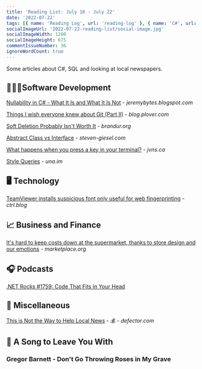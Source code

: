 ```yaml
---
title: 'Reading List: July 16 - July 22'
date: '2022-07-22'
tags: [{ name: 'Reading Log', url: 'reading-log' }, { name: 'C#', url: 'csharp'}, { name: 'SQL', url: 'sql'}, { name: 'CSS', url: 'css'}, { name: 'Local News', url: 'local-news'}]
socialImageUrl: '2022-07-22-reading-list/social-image.jpg'
socialImageWidth: 1200
socialImageHeight: 675
commentIssueNumber: 36
ignoreWordCount: true
---
```


Some articles about C#, SQL and looking at local newspapers.

## 👨🏼‍💻Software Development

[Nullability in C# - What It Is and What It Is Not](https://jeremybytes.blogspot.com/2022/07/nullability-in-c-what-it-is-and-what-it.html) - *jeremybytes.blogspot.com*

[Things I wish everyone knew about Git (Part II)](https://blog.plover.com/prog/git/tips-2.html) - *blog.plover.com*

[Soft Deletion Probably Isn't Worth It](https://brandur.org/soft-deletion) - *brandur.org*

[Abstract Class vs Interface](https://steven-giesel.com/blogPost/3992a289-4cc9-460c-b484-0cc137cccafa) - *steven-giesel.com*

[What happens when you press a key in your terminal?](https://jvns.ca/blog/2022/07/20/pseudoterminals/) - *jvns.ca*

[Style Queries](https://una.im/style-queries/) - *una.im*

## 🖥 Technology

[TeamViewer installs suspicious font only useful for web fingerprinting](https://www.ctrl.blog/entry/teamviewer-font-privacy.html) - *ctrl.blog*

## 📈 Business and Finance

[It's hard to keep costs down at the supermarket, thanks to store design and our emotions](https://www.marketplace.org/2022/07/19/supermarket-design-emotions-impulse-buys/) - *marketplace.org*

## 🎧 Podcasts

[.NET Rocks #1759: Code That Fits in Your Head](https://www.dotnetrocks.com/default.aspx?ShowNum=1759)

## 🎒 Miscellaneous

[This is Not the Way to Help Local News](https://defector.com/this-is-not-the-way-to-help-local-news/) - 💰 - *defector.com*

## 🎵 A Song to Leave You With

### Gregor Barnett - Don't Go Throwing Roses in My Grave

<YouTubeEmbed
    id="liHH9TIY-Ik"
    title="Gregor Barnett - Don't Go Throwing Roses in My Grave"
/>